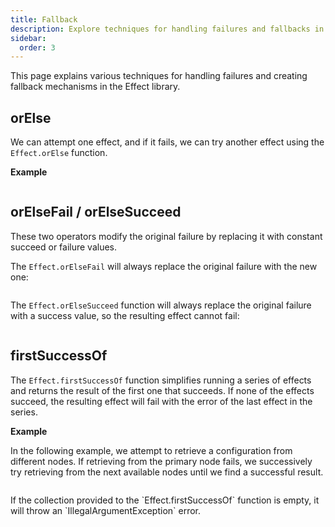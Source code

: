 ```yaml
---
title: Fallback
description: Explore techniques for handling failures and fallbacks in Effect, including `orElse` to try alternate effects, `orElseFail` and `orElseSucceed` to modify failures, and `firstSuccessOf` to retrieve the result of the first successful effect. Learn how to gracefully handle errors and create fallback mechanisms in your Effect programs.
sidebar:
  order: 3
---
```



This page explains various techniques for handling failures and creating fallback mechanisms in the Effect library.

## orElse

We can attempt one effect, and if it fails, we can try another effect using the `Effect.orElse` function.

**Example**

```ts twoslash file=<rootDir>/fallback/orElse.ts

```

## orElseFail / orElseSucceed

These two operators modify the original failure by replacing it with constant succeed or failure values.

The `Effect.orElseFail` will always replace the original failure with the new one:

```ts twoslash file=<rootDir>/fallback/orElseFail.ts

```

The `Effect.orElseSucceed` function will always replace the original failure with a success value, so the resulting effect cannot fail:

```ts twoslash file=<rootDir>/fallback/orElseSucceed.ts

```

## firstSuccessOf

The `Effect.firstSuccessOf` function simplifies running a series of effects and returns the result of the first one that succeeds. If none of the effects succeed, the resulting effect will fail with the error of the last effect in the series.

**Example**

In the following example, we attempt to retrieve a configuration from different nodes.
If retrieving from the primary node fails, we successively try retrieving from the next available nodes until we find a successful result.

```ts twoslash file=<rootDir>/fallback/firstSuccessOf.ts

```

<Aside type="caution">
  If the collection provided to the `Effect.firstSuccessOf` function is
  empty, it will throw an `IllegalArgumentException` error.
</Aside>
